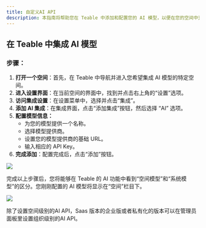 ```yaml
---
title: 自定义AI API
description: 本指南将帮助您在 Teable 中添加和配置您的 AI 模型，以便在您的空间中充分利用 AI 功能。
---
```


## 在 Teable 中集成 AI 模型

### 步骤：

1. **打开一个空间**：首先，在 Teable 中导航并进入您希望集成 AI 模型的特定空间。
2. **进入设置界面**：在当前空间的界面中，找到并点击右上角的“设置”选项。
3. **访问集成设置**：在设置菜单中，选择并点击“集成”。
4. **添加 AI 集成**：在集成界面，点击“添加集成”按钮，然后选择 “AI” 选项。
5. **配置模型信息：**
   - 为您的模型提供一个名称。
   - 选择模型提供商。
   - 设置您的模型提供商的基础 URL。
   - 输入相应的 API Key。
6. **完成添加**：配置完成后，点击“添加”按钮。

![](/images/2025-06-09-10-56-43.png)

完成以上步骤后，您将能够在 Teable 的 AI 功能中看到“空间模型”和“系统模型”的区分。您刚刚配置的 AI 模型将显示在“空间”栏目下。

![](/images/2025-06-09-10-57-08.png)

<Tip>除了设置空间级别的AI API，Saas 版本的企业版或者私有化的版本可以在管理员面板里设置组织级别的AI API。</Tip>
